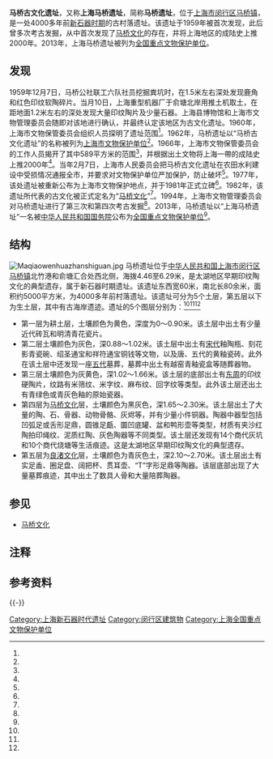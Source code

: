 {{文物保护单位
| 级别 = 全国
| 图片 = Maqiao Site.JPG
| 名称 = 上海马桥遗址
| 编号 = 7-0135
| 分类 = 古遗址
| 时代 = [[新石器时代|新石器时代]]至[[商朝|商]]
| 所在 = [[上海市|上海市]][[闵行区|闵行区]]
| 登录 = 2013年
| Cat = 上海全国重点文物保护单位
}}
'''马桥古文化遗址'''，又称'''上海马桥遗址'''，简称'''马桥遗址'''，位于[[上海市|上海市]][[闵行区|闵行区]][[马桥镇_(上海市)|马桥镇]]，是一处4000多年前[[中国新石器文化列表|新石器时期]]的古村落遗址。该遗址于1959年被首次发现，此后曾多次考古发掘，从中首次发现了[[马桥文化|马桥文化]]的存在，并将上海地区的成陆史上推2000年。2013年，上海马桥遗址被列为[[全国重点文物保护单位|全国重点文物保护单位]]。

== 发现 ==
1959年12月7日，马桥公社联工六队社员挖掘粪坑时，在1.5米左右深处发现鹿角和红色印纹软陶碎片。当月10日，上海重型机器厂于俞塘北岸用推土机取土，在距地面1.2米左右的深处发现大量印纹陶片及少量石器。上海县博物馆和上海市文物管理委员会随即对该地进行确认，并最终认定该地区为古文化遗址。1960年，上海市文物保管委员会组织人员探明了遗址范围<ref name="three"/>。1962年，马桥遗址以“马桥古文化遗址”的名称被列为[[上海市文物保护单位|上海市文物保护单位]]<ref name="nine"/>。1966年，上海市文物保管委员会的工作人员揭开了其中589平方米的范围<ref name="three"/>，并根据出土文物将上海一帶的成陆史上推2000年<ref name="two"/>。当年2月7日，上海市人民委员会把马桥古文化遗址在农田水利建设中受损情况通报全市，并要求对文物保护单位严加保护，防止破坏<ref name="five"/>。1977年，该处遗址被重新公布为上海市文物保护地点，并于1981年正式立碑<ref name="nine"/>。1982年，该遗址所代表的古文化被正式定名为“[[马桥文化|马桥文化]]”<ref name="one"/>。1994年，上海市文物管理委员会对马桥遗址进行了第三次和第四次考古发掘<ref name="eight"/>。2013年，马桥遗址以“上海马桥遗址”一名被[[中华人民共和国国务院|中华人民共和国国务院]]公布为[[全国重点文物保护单位|全国重点文物保护单位]]{{efn|1=但该遗址在此前并未被上海市文物局列入申报名单中。<ref name="seven"/>}}<ref name="six"/>。

== 结构 ==
[[File:Maqiaowenhuazhanshiguan.jpg|thumb]]
马桥遗址位于[[中华人民共和国|中华人民共和国]][[上海市|上海市]][[闵行区|闵行区]][[马桥镇_(上海市)|马桥镇]]北竹港和俞塘汇合处西北侧，海拨4.46至6.29米，是太湖地区早期印纹陶文化的典型遗存，属于新石器时期遗址。该遗址东西宽60米，南北长80余米，面积约5000平方米，为4000多年前村落遗址。该遗址可分为5个土层，第五层以下为生土层，其中有古海岸遗迹。遗址的5个图层分别为：<ref name="one"/><ref name="two"/><ref name="four"/>
*第一层为耕土层，土壤颜色为黄色，深度为0～0.90米。该土层中出土有少量近代砖瓦和明清青花瓷片。
*第二层土壤颜色为灰色，深0.88～1.02米。该土层中出土有[[宋代|宋代]]釉陶瓶、刻花影青瓷碗、绍圣通宝和祥符通宝铜钱等文物，以及唐、五代的黄釉瓷砖。此外在该土层中还发现一座[[五代|五代]]墓葬，墓葬中出土有越窑青釉瓷盒等随葬器物。
*第三层土壤颜色为灰黄色，深1.02～1.66米。该土层的底部出土有[[东周|东周]]的印纹硬陶片，纹路有米筛纹、米字纹、麻布纹、回字纹等类型。此外该土层还出土有青绿色或青灰色釉的原始瓷器。
*第四层为[[马桥文化|马桥文化]]层，土壤颜色为黑灰色，深1.65～2.30米。该土层出土了大量的陶、石、骨器、动物骨骼、灰烬等，并有少量小件铜器。陶器中器型包括凹弧足或舌形足鼎，圆锥足甗、圜凹底罐、盆和鸭形壶等类型，材质有夹沙红陶拍印绳纹、泥质红陶、灰色陶器等不同类型。该土层还发现有14个商代灰坑和10个商代烧塘等生活痕迹。这是太湖地区早期印纹陶文化的典型遗存。
*第五层为[[良渚文化|良渚文化]]层，土壤颜色为青灰色土，深2.10～2.70米。该土层出土有实足盉、圈足盘、阔把杯、贯耳壶、“T”字形足鼎等陶器。该层底部出现了大量墓葬痕迹，其中出土了数具人骨和大量陪葬陶器。

== 参见 ==
* [[马桥文化|马桥文化]]

==注释==
{{notelist}}
==参考资料==
{{reflist|2|refs=
<ref name="one">{{cite news |language = zh-cn |url = http://www.shtong.gov.cn/newsite/node2/node2245/node70862/node70872/node70941/node70945/userobject1ai73759.html |title = 上海地名志·第六篇 经济文化地名·第二章 文化类·第四节 古建筑·马桥古文化遗址 |publisher = 上海市地方志办公室 |date = 2006-12-05 |accessdate = 2015-02-09 |archive-date = 2015-09-24 |archive-url = https://web.archive.org/web/20150924124931/http://www.shtong.gov.cn/newsite/node2/node2245/node70862/node70872/node70941/node70945/userobject1ai73759.html |dead-url = no }}</ref>
<ref name="two">{{cite news |language = zh-cn |url = http://www.shtong.gov.cn/Newsite/node2/node4/node2250/shanghai/node54134/node54142/node54144/userobject1ai36397.html |title = 上海县志·第二十九篇 文物胜迹·三 古文化遗址·马桥古文化遗址 |publisher = 上海市地方志办公室 |date = 2006-12-05 |accessdate = 2015-02-09 |archive-date = 2020-12-12 |archive-url = https://web.archive.org/web/20201212005922/http://www.shtong.gov.cn/Newsite/node2/node4/node2250/shanghai/node54134/node54142/node54144/userobject1ai36397.html |dead-url = no }}</ref>
<ref name="three">{{cite news |language = zh-cn |url = http://www.shtong.gov.cn/Newsite/node2/node4/node2250/shanghai/node54211/node54213/node54215/userobject1ai36564.html |title = 上海县志·第三十四篇 特记下·马桥古文化遗址、马桥文化·马桥古文化遗址发掘 |publisher = 上海市地方志办公室 |date = 2006-12-05 |accessdate = 2015-02-09 |archive-date = 2017-02-27 |archive-url = https://web.archive.org/web/20170227050534/http://www.shtong.gov.cn/Newsite/node2/node4/node2250/shanghai/node54211/node54213/node54215/userobject1ai36564.html |dead-url = no }}</ref>
<ref name="four">{{cite news |language = zh-cn |url = http://www.shtong.gov.cn/Newsite/node2/node4/node2250/shanghai/node54211/node54213/node54215/userobject1ai36565.html |title = 上海县志·第三十四篇 特记下·马桥古文化遗址、马桥文化·马桥古文化遗址地层、遗存 |publisher = 上海市地方志办公室 |date = 2006-12-05 |accessdate = 2015-02-09 |archive-date = 2017-02-27 |archive-url = https://web.archive.org/web/20170227050537/http://www.shtong.gov.cn/Newsite/node2/node4/node2250/shanghai/node54211/node54213/node54215/userobject1ai36565.html |dead-url = no }}</ref>
<ref name="five">{{cite news |language = zh-cn |url = http://www.shtong.gov.cn/newsite/node2/node4/node2250/shanghai/node53606/userobject1ai35411.html |title = 上海县志·大事记 |publisher = 上海市地方志办公室 |date = 2006-12-05 |accessdate = 2015-02-09 |archive-date = 2020-12-08 |archive-url = https://web.archive.org/web/20201208150519/http://www.shtong.gov.cn/newsite/node2/node4/node2250/shanghai/node53606/userobject1ai35411.html |dead-url = no }}</ref>
<ref name="six">{{cite news |language = zh-cn |url = http://www.chinadaily.com.cn/hqcj/zxqxb/2013-06-05/content_9231641.html |title = 上海新增10处全国重点文物保护单位将获得授牌 |publisher = 东方网 |date = 2013-06-05 |accessdate = 2015-02-09 |archive-url = https://web.archive.org/web/20170118051328/http://www.chinadaily.com.cn/hqcj/zxqxb/2013-06-05/content_9231641.html |archive-date = 2017-01-18 |dead-url = yes }}</ref>
<ref name="seven">{{cite news |language = zh-cn |url = http://news.ifeng.com/gundong/detail_2013_06/09/26271852_0.shtml |title = 申城四处遗址未申报 却被“钦点”为“国保” |publisher = 东方网 |date = 2013-06-09 |accessdate = 2015-02-09 |archive-date = 2017-01-18 |archive-url = https://web.archive.org/web/20170118051129/http://news.ifeng.com/gundong/detail_2013_06/09/26271852_0.shtml |dead-url = no }}</ref>
<ref name="eight">{{cite news |language = zh-cn |url = http://www.shtong.gov.cn/newsite/node2/node2245/node4467/node20331/userobject1ai15696.html |title = 上海文物博物馆志·大事记 |publisher = 上海市地方志办公室 |date = 2006-12-05 |accessdate = 2015-02-09 |archive-date = 2016-08-07 |archive-url = https://web.archive.org/web/20160807043536/http://www.shtong.gov.cn/newsite/node2/node2245/node4467/node20331/userobject1ai15696.html |dead-url = no }}</ref>
<ref name="nine">{{cite news |language = zh-cn |url = http://www.shtong.gov.cn/newsite/node2/node2247/node4599/node79782/node79788/userobject1ai104511.html |title = 上海通志·第四十二卷 图书馆、文博、档案·第二章 文博事业·第三节 史迹建筑 |publisher = 上海市地方志办公室 |date = 2006-12-05 |accessdate = 2015-02-09 |archive-date = 2014-12-02 |archive-url = https://web.archive.org/web/20141202044439/http://www.shtong.gov.cn/newsite/node2/node2247/node4599/node79782/node79788/userobject1ai104511.html |dead-url = no }}</ref>

}}
{{-}}
{{上海全国重点文物保护单位}}

[[Category:上海新石器时代遗址|Category:上海新石器时代遗址]]
[[Category:闵行区建筑物|Category:闵行区建筑物]]
[[Category:上海全国重点文物保护单位|Category:上海全国重点文物保护单位]]